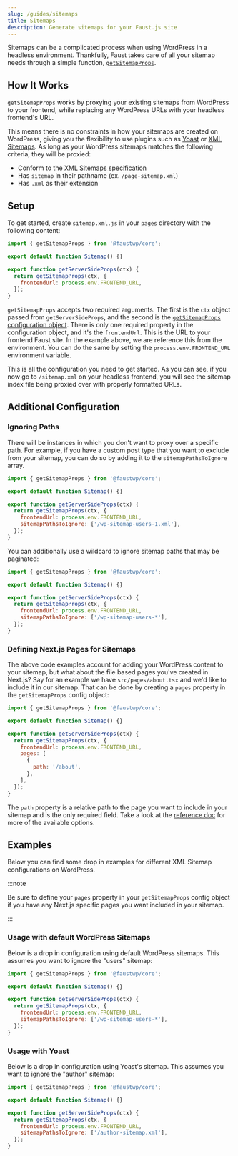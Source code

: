 ```yaml
---
slug: /guides/sitemaps
title: Sitemaps
description: Generate sitemaps for your Faust.js site
---
```


Sitemaps can be a complicated process when using WordPress in a headless environment. Thankfully, Faust takes care of all your sitemap needs through a simple function, [`getSitemapProps`](/docs/reference/getSitemapProps).

## How It Works

`getSitemapProps` works by proxying your existing sitemaps from WordPress to your frontend, while replacing any WordPress URLs with your headless frontend's URL.

This means there is no constraints in how your sitemaps are created on WordPress, giving you the flexibility to use plugins such as [Yoast](https://wordpress.org/plugins/wordpress-seo/) or [XML Sitemaps](https://wordpress.org/plugins/google-sitemap-generator/). As long as your WordPress sitemaps matches the following criteria, they will be proxied:

- Conform to the [XML Sitemaps specification](https://www.sitemaps.org/protocol.html)
- Has `sitemap` in their pathname (ex. `/page-sitemap.xml`)
- Has `.xml` as their extension

## Setup

To get started, create `sitemap.xml.js` in your `pages` directory with the following content:

```js title="pages/sitemap.xml.js"
import { getSitemapProps } from '@faustwp/core';

export default function Sitemap() {}

export function getServerSideProps(ctx) {
  return getSitemapProps(ctx, {
    frontendUrl: process.env.FRONTEND_URL,
  });
}
```

`getSitemapProps` accepts two required arguments. The first is the `ctx` object passed from `getServerSideProps`, and the second is the [`getSitemapProps` configuration object](/docs/reference/getSitemapProps#config). There is only one required property in the configuration object, and it's the `frontendUrl`. This is the URL to your frontend Faust site. In the example above, we are reference this from the environment. You can do the same by setting the `process.env.FRONTEND_URL` environment variable.

This is all the configuration you need to get started. As you can see, if you now go to `/sitemap.xml` on your headless frontend, you will see the sitemap index file being proxied over with properly formatted URLs.

## Additional Configuration

### Ignoring Paths

There will be instances in which you don't want to proxy over a specific path. For example, if you have a custom post type that you want to exclude from your sitemap, you can do so by adding it to the `sitemapPathsToIgnore` array.

```js title="pages/sitemap.xml.js" {8}
import { getSitemapProps } from '@faustwp/core';

export default function Sitemap() {}

export function getServerSideProps(ctx) {
  return getSitemapProps(ctx, {
    frontendUrl: process.env.FRONTEND_URL,
    sitemapPathsToIgnore: ['/wp-sitemap-users-1.xml'],
  });
}
```

You can additionally use a wildcard to ignore sitemap paths that may be paginated:

```js title="pages/sitemap.xml.js" {8}
import { getSitemapProps } from '@faustwp/core';

export default function Sitemap() {}

export function getServerSideProps(ctx) {
  return getSitemapProps(ctx, {
    frontendUrl: process.env.FRONTEND_URL,
    sitemapPathsToIgnore: ['/wp-sitemap-users-*'],
  });
}
```

### Defining Next.js Pages for Sitemaps

The above code examples account for adding your WordPress content to your sitemap, but what about the file based pages you've created in Next.js? Say for an example we have `src/pages/about.tsx` and we'd like to include it in our sitemap. That can be done by creating a `pages` property in the `getSitemapProps` config object:

```js title="pages/sitemap.xml.js" {8-12}
import { getSitemapProps } from '@faustwp/core';

export default function Sitemap() {}

export function getServerSideProps(ctx) {
  return getSitemapProps(ctx, {
    frontendUrl: process.env.FRONTEND_URL,
    pages: [
      {
        path: '/about',
      },
    ],
  });
}
```

The `path` property is a relative path to the page you want to include in your sitemap and is the only required field. Take a look at the [reference doc](/docs/reference/getSitemapProps#config) for more of the available options.

## Examples

Below you can find some drop in examples for different XML Sitemap configurations on WordPress.

:::note

Be sure to define your `pages` property in your `getSitemapProps` config object if you have any Next.js specific pages you want included in your sitemap.

:::

### Usage with default WordPress Sitemaps

Below is a drop in configuration using default WordPress sitemaps. This assumes you want to ignore the "users" sitemap:

```js title="pages/sitemap.xml.js"
import { getSitemapProps } from '@faustwp/core';

export default function Sitemap() {}

export function getServerSideProps(ctx) {
  return getSitemapProps(ctx, {
    frontendUrl: process.env.FRONTEND_URL,
    sitemapPathsToIgnore: ['/wp-sitemap-users-*'],
  });
}
```

### Usage with Yoast

Below is a drop in configuration using Yoast's sitemap. This assumes you want to ignore the "author" sitemap:

```js title="pages/sitemap.xml.js"
import { getSitemapProps } from '@faustwp/core';

export default function Sitemap() {}

export function getServerSideProps(ctx) {
  return getSitemapProps(ctx, {
    frontendUrl: process.env.FRONTEND_URL,
    sitemapPathsToIgnore: ['/author-sitemap.xml'],
  });
}
```
